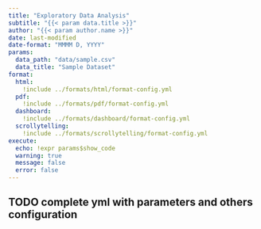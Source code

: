 ```yaml
---
title: "Exploratory Data Analysis"
subtitle: "{{< param data.title >}}"
author: "{{< param author.name >}}"
date: last-modified
date-format: "MMMM D, YYYY"
params:
  data_path: "data/sample.csv"
  data_title: "Sample Dataset"
format: 
  html:
    !include ../formats/html/format-config.yml
  pdf:
    !include ../formats/pdf/format-config.yml
  dashboard:
    !include ../formats/dashboard/format-config.yml
  scrollytelling:
    !include ../formats/scrollytelling/format-config.yml
execute:
  echo: !expr params$show_code
  warning: true
  message: false
  error: false
---
```


## TODO complete yml with parameters and others configuration